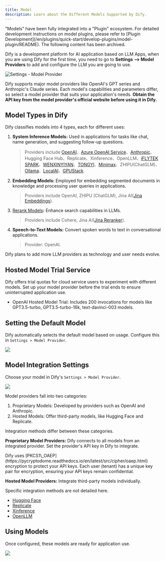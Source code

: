 ```yaml
---
title: Model
description: Learn about the Different Models Supported by Dify.
---
```


<Warning>
    "Models" have been fully integrated into a "Plugin" ecosystem. For detailed development instructions on model plugins, please refer to [Plugin Development](/en/plugins/quick-start/develop-plugins/model-plugin/README). The following content has been archived.
</Warning>

Dify is a development platform for AI application based on LLM Apps, when you are using Dify for the first time, you need to go to **Settings --> Model Providers** to add and configure the LLM you are going to use.

![Settings - Model Provider](https://assets-docs.dify.ai/dify-enterprise-mintlify/en/guides/model-configuration/941524058c800a06d39290c48d14673b.png)

Dify supports major model providers like OpenAI's GPT series and Anthropic's Claude series. Each model's capabilities and parameters differ, so select a model provider that suits your application's needs. **Obtain the API key from the model provider's official website before using it in Dify.**

## Model Types in Dify

Dify classifies models into 4 types, each for different uses:

1.  **System Inference Models:** Used in applications for tasks like chat, name generation, and suggesting follow-up questions.

    > Providers include [OpenAI](https://platform.openai.com/account/api-keys)、[Azure OpenAI Service](https://azure.microsoft.com/en-us/products/ai-services/openai-service/)、[Anthropic](https://console.anthropic.com/account/keys)、Hugging Face Hub、Replicate、Xinference、OpenLLM、[iFLYTEK SPARK](https://www.xfyun.cn/solutions/xinghuoAPI)、[WENXINYIYAN](https://console.bce.baidu.com/qianfan/ais/console/applicationConsole/application)、[TONGYI](https://dashscope.console.aliyun.com/api-key\_management?spm=a2c4g.11186623.0.0.3bbc424dxZms9k)、[Minimax](https://api.minimax.chat/user-center/basic-information/interface-key)、ZHIPU(ChatGLM)、[Ollama](/en/development/models-integration/ollama)、[LocalAI](https://github.com/mudler/LocalAI)、[GPUStack](https://github.com/gpustack/gpustack).
2.  **Embedding Models:** Employed for embedding segmented documents in knowledge and processing user queries in applications.

    > Providers include OpenAI, ZHIPU (ChatGLM), Jina AI([Jina Embeddings](https://jina.ai/embeddings/)).
3.  [Rerank Models](/en/learn-more/extended-reading/retrieval-augment/rerank)**:** Enhance search capabilities in LLMs.

    > Providers include Cohere, Jina AI([Jina Reranker](https://jina.ai/reranker)).
4.  **Speech-to-Text Models:** Convert spoken words to text in conversational applications.

    > Provider: OpenAI.

Dify plans to add more LLM providers as technology and user needs evolve.

## Hosted Model Trial Service

Dify offers trial quotas for cloud service users to experiment with different models. Set up your model provider before the trial ends to ensure uninterrupted application use.

* OpenAI Hosted Model Trial: Includes 200 invocations for models like GPT3.5-turbo, GPT3.5-turbo-16k, text-davinci-003 models.

## Setting the Default Model

Dify automatically selects the default model based on usage. Configure this in `Settings > Model Provider`.

![](https://assets-docs.dify.ai/dify-enterprise-mintlify/en/guides/model-configuration/c5ac5f32deb020a8aae46045d3ee9c8d.png)

## Model Integration Settings

Choose your model in Dify's `Settings > Model Provider`.

![](https://assets-docs.dify.ai/dify-enterprise-mintlify/en/guides/model-configuration/b55cb7d0dcff7ef14cdf6e6aca207790.png)

Model providers fall into two categories:

1. Proprietary Models: Developed by providers such as OpenAI and Anthropic.
2. Hosted Models: Offer third-party models, like Hugging Face and Replicate.

Integration methods differ between these categories.

**Proprietary Model Providers:** Dify connects to all models from an integrated provider. Set the provider's API key in Dify to integrate.

<Info>
Dify uses [PKCS1\_OAEP](https://pycryptodome.readthedocs.io/en/latest/src/cipher/oaep.html) encryption to protect your API keys. Each user (tenant) has a unique key pair for encryption, ensuring your API keys remain confidential.
</Info>

**Hosted Model Providers:** Integrate third-party models individually.

Specific integration methods are not detailed here.

* [Hugging Face](/en/development/models-integration/hugging-face)
* [Replicate](/en/development/models-integration/replicate)
* [Xinference](/en/development/models-integration/xinference)
* [OpenLLM](/en/development/models-integration/openllm)

## Using Models

Once configured, these models are ready for application use.

![](https://assets-docs.dify.ai/dify-enterprise-mintlify/en/guides/model-configuration/6e74424124cfcfe224d3c083f90b54d2.png)
